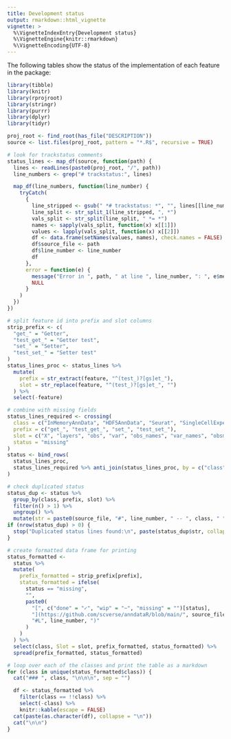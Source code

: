 ```yaml
---
title: Development status
output: rmarkdown::html_vignette
vignette: >
  %\VignetteIndexEntry{Development status}
  %\VignetteEngine{knitr::rmarkdown}
  %\VignetteEncoding{UTF-8}
---
```


The following tables show the status of the implementation of each feature in the package:

```r
library(tibble)
library(knitr)
library(rprojroot)
library(stringr)
library(purrr)
library(dplyr)
library(tidyr)

proj_root <- find_root(has_file("DESCRIPTION"))
source <- list.files(proj_root, pattern = "*.R$", recursive = TRUE)

# look for trackstatus comments
status_lines <- map_df(source, function(path) {
  lines <- readLines(paste0(proj_root, "/", path))
  line_numbers <- grep("# trackstatus:", lines)

  map_df(line_numbers, function(line_number) {
    tryCatch(
      {
        line_stripped <- gsub(" *# trackstatus: *", "", lines[[line_number]])
        line_split <- str_split_1(line_stripped, ", *")
        vals_split <- str_split(line_split, " *= *")
        names <- sapply(vals_split, function(x) x[[1]])
        values <- lapply(vals_split, function(x) x[[2]])
        df <- data.frame(setNames(values, names), check.names = FALSE)
        df$source_file <- path
        df$line_number <- line_number
        df
      },
      error = function(e) {
        message("Error in ", path, " at line ", line_number, ": ", e$message)
        NULL
      }
    )
  })
})

# split feature id into prefix and slot columns
strip_prefix <- c(
  "get_" = "Getter",
  "test_get_" = "Getter test",
  "set_" = "Setter",
  "test_set_" = "Setter test"
)
status_lines_proc <- status_lines %>%
  mutate(
    prefix = str_extract(feature, "^(test_)?[gs]et_"),
    slot = str_replace(feature, "^(test_)?[gs]et_", "")
  ) %>%
  select(-feature)

# combine with missing fields
status_lines_required <- crossing(
  class = c("InMemoryAnnData", "HDF5AnnData", "Seurat", "SingleCellExperiment"),
  prefix = c("get_", "test_get_", "set_", "test_set_"),
  slot = c("X", "layers", "obs", "var", "obs_names", "var_names", "obsm", "varm", "obsp", "varp", "uns"),
  status = "missing"
)
status <- bind_rows(
  status_lines_proc,
  status_lines_required %>% anti_join(status_lines_proc, by = c("class", "prefix", "slot"))
)

# check duplicated status
status_dup <- status %>%
  group_by(class, prefix, slot) %>%
  filter(n() > 1) %>%
  ungroup() %>%
  mutate(str = paste0(source_file, "#", line_number, " -- ", class, " ", prefix, slot))
if (nrow(status_dup) > 0) {
  stop("Duplicated status lines found:\n", paste(status_dup$str, collapse = "\n"))
}

# create formatted data frame for printing
status_formatted <-
  status %>%
  mutate(
    prefix_formatted = strip_prefix[prefix],
    status_formatted = ifelse(
      status == "missing",
      "",
      paste0(
        "[", c("done" = "✓", "wip" = "~", "missing" = "")[status],
        "](https://github.com/scverse/anndataR/blob/main/", source_file,
        "#L", line_number, ")"
      )
    )
  ) %>%
  select(class, Slot = slot, prefix_formatted, status_formatted) %>%
  spread(prefix_formatted, status_formatted)
```

```r
# loop over each of the classes and print the table as a markdown
for (class in unique(status_formatted$class)) {
  cat("### ", class, "\n\n\n", sep = "")

  df <- status_formatted %>%
    filter(class == !!class) %>%
    select(-class) %>%
    knitr::kable(escape = FALSE)
  cat(paste(as.character(df), collapse = "\n"))
  cat("\n\n")
}
```
